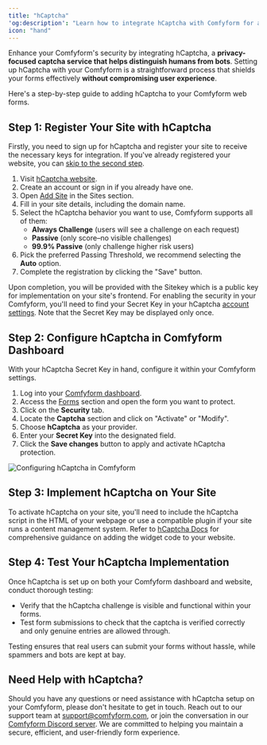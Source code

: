 ```yaml
---
title: "hCaptcha"
'og:description': "Learn how to integrate hCaptcha with Comfyform for advanced bot detection and spam prevention. Follow our guide for seamless setup to secure your web forms."
icon: "hand"
---
```


Enhance your Comfyform's security by integrating hCaptcha, a **privacy-focused captcha service that helps distinguish humans from bots**. Setting up hCaptcha with your Comfyform is a straightforward process that shields your forms effectively **without compromising user experience**.

Here's a step-by-step guide to adding hCaptcha to your Comfyform web forms.

## Step 1: Register Your Site with hCaptcha

Firstly, you need to sign up for hCaptcha and register your site to receive the necessary keys for integration. If you've already registered your website, you can [skip to the second step](#step-2-configure-hcaptcha-in-comfyform-dashboard).

1. Visit [hCaptcha website](https://www.hcaptcha.com/).
2. Create an account or sign in if you already have one.
3. Open [Add Site](https://dashboard.hcaptcha.com/sites/new?type=bot-management) in the Sites section.
4. Fill in your site details, including the domain name.
5. Select the hCaptcha behavior you want to use, Comfyform supports all of them:
    - **Always Challenge** (users will see a challenge on each request)
    - **Passive** (only score–no visible challenges)
    - **99.9% Passive** (only challenge higher risk users)
6. Pick the preferred Passing Threshold, we recommend selecting the **Auto** option.
7. Complete the registration by clicking the "Save" button.

Upon completion, you will be provided with the Sitekey which is a public key for implementation on your site's frontend. For enabling the security in your Comfyform, you'll need to find your Secret Key in your hCaptcha [account settings](https://dashboard.hcaptcha.com/settings). Note that the Secret Key may be displayed only once.

## Step 2: Configure hCaptcha in Comfyform Dashboard

With your hCaptcha Secret Key in hand, configure it within your Comfyform settings.

1. Log into your [Comfyform dashboard](https://app.comfyform.com/sign/in).
2. Access the [Forms](https://app.comfyform.com/forms) section and open the form you want to protect.
3. Click on the **Security** tab.
4. Locate the **Captcha** section and click on "Activate" or "Modify".
5. Choose **hCaptcha** as your provider.
6. Enter your **Secret Key** into the designated field.
7. Click the **Save changes** button to apply and activate hCaptcha protection.

![Configuring hCaptcha in Comfyform](/static/hcaptcha-setup.png)

## Step 3: Implement hCaptcha on Your Site

To activate hCaptcha on your site, you'll need to include the hCaptcha script in the HTML of your webpage or use a compatible plugin if your site runs a content management system. Refer to [hCaptcha Docs](https://docs.hcaptcha.com/) for comprehensive guidance on adding the widget code to your website.

## Step 4: Test Your hCaptcha Implementation

Once hCaptcha is set up on both your Comfyform dashboard and website, conduct thorough testing:

- Verify that the hCaptcha challenge is visible and functional within your forms.
- Test form submissions to check that the captcha is verified correctly and only genuine entries are allowed through.

Testing ensures that real users can submit your forms without hassle, while spammers and bots are kept at bay.

## Need Help with hCaptcha?

Should you have any questions or need assistance with hCaptcha setup on your Comfyform, please don't hesitate to get in touch. Reach out to our support team at [support@comfyform.com](mailto:support@comfyform.com), or join the conversation in our [Comfyform Discord server](https://discord.gg/Fm7ac3am8S). We are committed to helping you maintain a secure, efficient, and user-friendly form experience.
